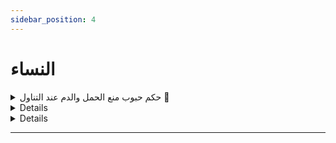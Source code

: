 ```yaml
---
sidebar_position: 4
---
```


# النساء

<details>
<summary style={{fontWeight: "bold"}}>
حكم حبوب منع الحمل والدم عند التناول 📃
</summary>

**سؤال:** أثابكم الله, أخت تسأل تقول ابتليت بمرض في رحيمها سبب له اضطرابا في نزول الدم في غير وقت العادة ووصف لها الدواء.وهو حبوب منع الحيض مطلقا وأحيانا تنزل عليها بعض القطرات. فما حكمها؟ وما تأثيرها على الصيام؟

**جواب**: أولا تناول المرأة لحبوب منع الحمل التي تمنع الحيض لا ينبغي أن تتساهل فيه نساء المؤمنين. فإن هذه الحبوب لها مضار.وتؤدي إلى اضطرابات هرمونية خطيرة. وقد تسبب السرطان وتسبب ظهور الشعر في أماكن لا يظهر فيها الشعر في العادة في المرأة وغير ذلك من الأضرار. وإذا احتاجت المرأة أن تتناولها ولا سيما لأول مرة فليكن ذلك بمراجعة الطبيبة المختصة وإجراء الفحصات اللازمة. ولا شك أن الاستمرار على تناولها يضر المرأة. ولا يجوز للمسلم أن يفعل ما يضره. فإن من كمال ديننا انه حرم على الإنسان أن يفعل ما يضره أو يضر غيره كما قال النبي صلى الله عليه وسلم "لا ضرر ولا ضرار". فلا ينبغي لها أن تتناول هذه الحبوب دائما بنصائح الناس وإنما تراجع الطبيبة التي تجري الفحصات وتقدر المصالح والمفاسد من الناحية الطبية وتفعل ما توصي به الطبيبة الماهرة الحادقة. واما ما ذكرته هذه الأخت من أنه مع تناولها الحبوب تنزل عليها قطرات من الدم ولا تدري هل هي حيض أو لا. فنقول إن كان ل حيضها وقت معلوم من الشهر فما نزل في وقت الحيض فهو حيض ولو كانت تتناول الحبوب ما دام أنه في زمن حيضها فهو حيض ولو قطرات. وإن كان في غير وقت حيضها المعتاد ولم تكن فيه صفات الحيض المعلومة فإنه لا يكون حيضا. أما إن كانت فيه صفات الحيض المعلومة فهو حيض. أما إذا كانت مضطربة الدورة ليس لحيضها وقت محدد في الشهر فإنها تنظر في الصفات. فإن كانت صفاته صفات الحيض فهو حيض. وإن لم تكن صفات الحيض فهو دم فساد وتعب وإرهاق. لا يمنعها من شيء

</details>

<details>
< summary style={{fontWeight: "bold"}}>
حكم امرأة التي تفقد الوعي بعض الأحيان 📃
</summary>

**سؤال:**  أثابكم الله. يقول السائل أمي تبلغ من السن 93 سنة وهي تفقد الوعي بعض الأحيان وتصوم بعض الأيام وتفطر الأخرى فهل يجب عليها القضاء؟

**جواب:**  لا أدري ما قصد أخي بأنها تفقد الوعي. إذا كان المقصود بأنها تفقد الوعي أنه يغمى عليها فهذه المسألة سنشرحها غدا إن شاء الله في الدرس. وان كان مقصوده ان عقلها يذهب ويرجع ففي يوم تكون عاقلة فاهمة. وفي يوم يذهب عقلها وتقول لابنها يا أبي وتسأل عن الأشياء القديمة ونحو ذلك. فهذه في اليوم الذي تكون فيه عاقلة مدركة فإنها تصوم. وفي اليوم الذي يذهب عقلها لا تكليف عليها لا أداء ولا قضاء. لأن العقل شرط للتكليف. أما إذا لم تكن على هذه الحال يعني تكون في أيام بعقلها وإدراكها، وفي أيام يغلب عليها عدم العقل لم تكن هكذا بل الغالب عليها أنها لا تعقل، وأحيانا يأتي شيء من العقل الغالب عليها انها اذا دخلت عليها بنتها قالت يا أمي أمي أو إذا جاء إبن قالت يا أبي أو تقول أين الغنم هل أسقيت مال غنم وهذا كان قبل 50 سنة, ما عندهم غنم؟ لكن راجعت بعقلها إلى ما كان وهذا الغالب عليها، وأحيانا لا إذا دخل قالت محمد كيف حالك تعرف ابنها لكن هذا قليل. فهذه غير مكلفة. لا تؤمر بصوم ولا صلاة لا أداء ولا قضاء. لكن إذا رأيناها بعقلها نحثها حثا نقول صلي لعلها أن تصلي ركعتين حال عقلها تنفعها عند لقاء الله عز وجل. ولكن التكليف قد سقط عنها بغلبة ذهابي عقلها. ولعل في هذا كفاية والله أعلم وصلى الله على نبينا وسلم

<audio controls>
<source src="https://fatawaaudio.blob.core.windows.net/ruhayli/upload1526940431707.wav"/>
</audio>

</details>

<details>
< summary style={{fontWeight: "bold"}}>
هل يجوز للامرأة أن تشتكي للسلطات في بلد الكفر 📃
</summary>

**سؤال:** أثابكم الله أخت تسأل تقول.انها تزوجت من رجل كان يؤذيها ويقذفها بالزنا والعياذ بالله ولا ينفق عليها فطلبت منه الخلع فطلقها وصار يأتيها ويهددها. تقول وهو مع ذلك يشرب الخمر وتعاطي المخدرات وليس لها بن او خن يحميها منه. تقول هل يجوز أن تشتكي للسلطات في بلد الكفر وتسأل كذلك عن حضانة ابنتها إذا تزوجت من غيره.

**جواب:** هذه دعوة من طرف.لا نحكم على قضية العين لأن لا ندري عن حقيقة الحال.لكن من حيث الحكم الشرعي عموما إذا اعتدى معتدي على مسلم في ديار الكفر وأراد عرضة أو أراد نفسه أو أراد ماله فإن له أن يرفعه إلى السلطات. وان يشتكي إلى الشرط في ذلك البلد بلا حرج. وأما الحضانة فالمرأة إذا تزوجت من أجنبي عن الزوج تسقط حضانتها وتنتقل إلى أمها إن كانت لها أم. وإلا انتقلت إلى أمي الأب إذا كانت له أم. وأما الأب لو كان كما قالت هذه المرأة فليس أهلا للحضانة مطلقا ما دام أنه بهذه الصفات لو صدقت المرأة فيما تقول

<audio controls>
<source src="https://fatawaaudio.blob.core.windows.net/ruhayli/upload1526941101360.wav"/>
</audio>

</details>

---
